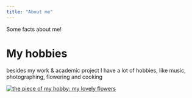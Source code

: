 ```yaml
---
title: "About me"
---
```


Some facts about me!

# My hobbies

besides my work & academic project I have a lot of hobbies, like music, photographing, flowering and cooking

[![*the piece of my hobby: my lovely flowers*](images/IMG_3305.JPG){fig-align="center"}](https://en.wikipedia.org/wiki/Geranium)
